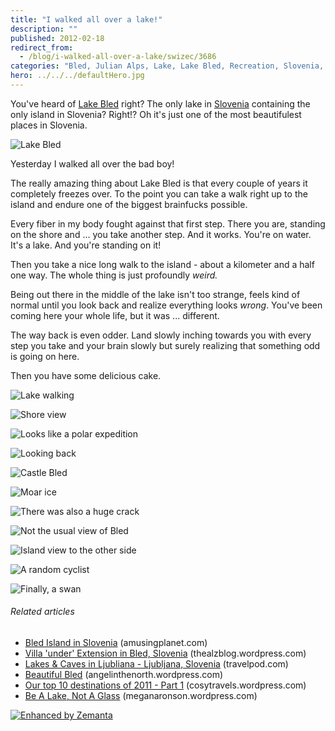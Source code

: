 ```yaml
---
title: "I walked all over a lake!"
description: ""
published: 2012-02-18
redirect_from:
  - /blog/i-walked-all-over-a-lake/swizec/3686
categories: "Bled, Julian Alps, Lake, Lake Bled, Recreation, Slovenia, Uncategorized"
hero: ../../../defaultHero.jpg
---
```


You've heard of [Lake Bled](<http://maps.google.com/maps?ll=46.3644444444,14.0947222222&spn=0.1,0.1&q=46.3644444444,14.0947222222 (Lake%20Bled)&t=h> "Lake Bled") right? The only lake in [Slovenia](<http://maps.google.com/maps?ll=46.05,14.5&spn=10.0,10.0&q=46.05,14.5 (Slovenia)&t=h> "Slovenia") containing the only island in Slovenia? Right!? Oh it's just one of the most beautifulest places in Slovenia.

![Lake Bled](https://swizec.com/wp-content/uploads/2012/02/photo-11-300x224.jpg "Lake Bled")

Yesterday I walked all over the bad boy!

The really amazing thing about Lake Bled is that every couple of years it completely freezes over. To the point you can take a walk right up to the island and endure one of the biggest brainfucks possible.

Every fiber in my body fought against that first step. There you are, standing on the shore and ... you take another step. And it works. You're on water. It's a lake. And you're standing on it!

Then you take a nice long walk to the island - about a kilometer and a half one way. The whole thing is just profoundly _weird._

Being out there in the middle of the lake isn't too strange, feels kind of normal until you look back and realize everything looks _wrong_. You've been coming here your whole life, but it was ... different.

The way back is even odder. Land slowly inching towards you with every step you take and your brain slowly but surely realizing that something odd is going on here.

Then you have some delicious cake.

![Lake walking](https://swizec.com/wp-content/uploads/2012/02/Screen-Shot-2012-02-18-at-3.39.28-PM.png "Lake walking")

![Shore view](https://swizec.com/wp-content/uploads/2012/02/photo-1024x764.jpg "Shore view")

![Looks like a polar expedition](https://swizec.com/wp-content/uploads/2012/02/photo-1-1024x764.jpg "Looks like a polar expedition")

![Looking back](https://swizec.com/wp-content/uploads/2012/02/photo-2-1024x764.jpg "Looking back")

![Castle Bled](https://swizec.com/wp-content/uploads/2012/02/photo-31-764x1024.jpg "Castle Bled")

![Moar ice](https://swizec.com/wp-content/uploads/2012/02/photo-4-1024x764.jpg "Moar ice")

![There was also a huge crack](https://swizec.com/wp-content/uploads/2012/02/photo-51-764x1024.jpg "There was also a huge crack")

![Not the usual view of Bled](https://swizec.com/wp-content/uploads/2012/02/photo-6-1024x764.jpg "Not the usual view of Bled")

![Island view to the other side](https://swizec.com/wp-content/uploads/2012/02/photo-8-1024x764.jpg "Island view to the other side")

![A random cyclist](https://swizec.com/wp-content/uploads/2012/02/photo-91-764x1024.jpg "A random cyclist")

![Finally, a swan](https://swizec.com/wp-content/uploads/2012/02/photo-12-1024x764.jpg "Finally, a swan")

###### Related articles

- [Bled Island in Slovenia](http://www.amusingplanet.com/2012/01/bled-island-in-slovenia.html) (amusingplanet.com)
- [Villa 'under' Extension in Bled, Slovenia](http://thealzblog.wordpress.com/2012/01/15/villa-under-extension-in-bled-slovenia/) (thealzblog.wordpress.com)
- [Lakes & Caves in Ljubliana - Ljubljana, Slovenia](http://blog.travelpod.com/travel-blog-entries/katevoss/1/1328566236/tpod.html) (travelpod.com)
- [Beautiful Bled](http://angelinthenorth.wordpress.com/2011/11/21/beautiful-bled/) (angelinthenorth.wordpress.com)
- [Our top 10 destinations of 2011 - Part 1](http://cosytravels.wordpress.com/2011/12/19/our-top-10-destinations-of-2011-part-1/) (cosytravels.wordpress.com)
- [Be A Lake, Not A Glass](http://meganaronson.wordpress.com/2012/02/17/be-a-lake-not-a-glass/) (meganaronson.wordpress.com)

[![Enhanced by Zemanta](https://img.zemanta.com/zemified_e.png?x-id=972059ba-3eb8-46e4-919a-3a727e48727d)](http://www.zemanta.com/ "Enhanced by Zemanta")
